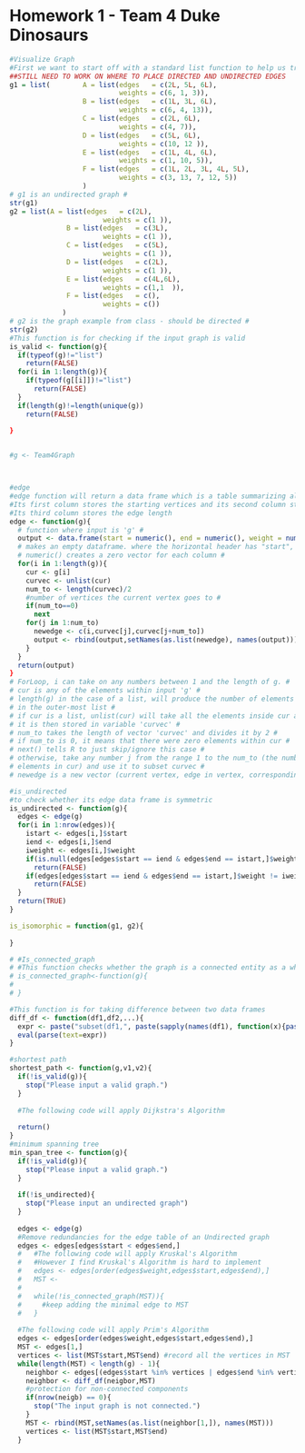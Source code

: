 Homework 1 - Team 4 Duke Dinosaurs
========================================================
```r
#Visualize Graph
#First we want to start off with a standard list function to help us transition to the "edge" function below
##STILL NEED TO WORK ON WHERE TO PLACE DIRECTED AND UNDIRECTED EDGES
g1 = list(        A = list(edges   = c(2L, 5L, 6L),
                           weights = c(6, 1, 3)),
                  B = list(edges   = c(1L, 3L, 6L),
                           weights = c(6, 4, 13)),
                  C = list(edges   = c(2L, 6L),
                           weights = c(4, 7)),
                  D = list(edges   = c(5L, 6L),
                           weights = c(10, 12 )),
                  E = list(edges   = c(1L, 4L, 6L),
                           weights = c(1, 10, 5)),
                  F = list(edges   = c(1L, 2L, 3L, 4L, 5L),
                           weights = c(3, 13, 7, 12, 5))
                  )
# g1 is an undirected graph #
str(g1)
g2 = list(A = list(edges   = c(2L),
                       weights = c(1 )),
              B = list(edges   = c(3L),
                       weights = c(1 )),
              C = list(edges   = c(5L),
                       weights = c(1 )),
              D = list(edges   = c(2L),
                       weights = c(1 )),
              E = list(edges   = c(4L,6L),
                       weights = c(1,1  )),
              F = list(edges   = c(),
                       weights = c())
             )
# g2 is the graph example from class - should be directed #
str(g2)
#This function is for checking if the input graph is valid
is_valid <- function(g){
  if(typeof(g)!="list")
    return(FALSE)
  for(i in 1:length(g)){
    if(typeof(g[[i]])!="list")
      return(FALSE)
  }
  if(length(g)!=length(unique(g))
    return(FALSE)
  
}


#g <- Team4Graph



#edge
#edge function will return a data frame which is a table summarizing all edges.
#Its first column stores the starting vertices and its second column stores the ending vertics
#Its third column stores the edge length
edge <- function(g){
  # function where input is 'g' #
  output <- data.frame(start = numeric(), end = numeric(), weight = numeric())
  # makes an empty dataframe. where the horizontal header has "start", "end", and "weight" # 
  # numeric() creates a zero vector for each column #
  for(i in 1:length(g)){
    cur <- g[i]
    curvec <- unlist(cur)
    num_to <- length(curvec)/2 
    #number of vertices the current vertex goes to #
    if(num_to==0)
      next
    for(j in 1:num_to)
      newedge <- c(i,curvec[j],curvec[j+num_to])
      output <- rbind(output,setNames(as.list(newedge), names(output)))
    }
  }
  return(output)
}
# ForLoop, i can take on any numbers between 1 and the length of g. #
# cur is any of the elements within input 'g' #
# length(g) in the case of a list, will produce the number of elements #
# in the outer-most list #
# if cur is a list, unlist(cur) will take all the elements inside cur and changes it into a vector #
# it is then stored in variable 'curvec' #
# num_to takes the length of vector 'curvec' and divides it by 2 #
# if num_to is 0, it means that there were zero elements within cur #
# next() tells R to just skip/ignore this case #
# otherwise, take any number j from the range 1 to the num_to (the number of# 
# elements in cur) and use it to subset curvec #
# newedge is a new vector (current vertex, edge in vertex, corresponding weight) #

#is_undirected
#to check whether its edge data frame is symmetric
is_undirected <- function(g){
  edges <- edge(g)
  for(i in 1:nrow(edges)){
    istart <- edges[i,]$start
    iend <- edges[i,]$end
    iweight <- edges[i,]$weight
    if(is.null(edges[edges$start == iend & edges$end == istart,]$weight))
      return(FALSE)
    if(edges[edges$start == iend & edges$end == istart,]$weight != iweight)
      return(FALSE)
  } 
  return(TRUE)
}

is_isomorphic = function(g1, g2){
  
}

# #Is_connected_graph
# #This function checks whether the graph is a connected entity as a whole
# is_connected_graph<-function(g){
#   
# }

#This function is for taking difference between two data frames
diff_df <- function(df1,df2,...){
  expr <- paste("subset(df1,", paste(sapply(names(df1), function(x){paste("!(", x, " %in% df2$", x, ")", sep="")}), collapse=" | "), ")")
  eval(parse(text=expr))
}

#shortest path
shortest_path <- function(g,v1,v2){
  if(!is_valid(g)){
    stop("Please input a valid graph.")
  }
  
  #The following code will apply Dijkstra's Algorithm
  
  return()
}
#minimum spanning tree
min_span_tree <- function(g){
  if(!is_valid(g)){
    stop("Please input a valid graph.")
  }
  
  if(!is_undirected){
    stop("Please input an undirected graph")
  }
  
  edges <- edge(g)
  #Remove redundancies for the edge table of an Undirected graph
  edges <- edges[edges$start < edges$end,]
  #   #The following code will apply Kruskal's Algorithm
  #   #However I find Kruskal's Algorithm is hard to implement
  #   edges <- edges[order(edges$weight,edges$start,edges$end),]
  #   MST <- 
  #   
  #   while(!is_connected_graph(MST)){
  #     #keep adding the minimal edge to MST
  #   }
  
  #The following code will apply Prim's Algorithm
  edges <- edges[order(edges$weight,edges$start,edges$end),]
  MST <- edges[1,]
  vertices <- list(MST$start,MST$end) #record all the vertices in MST
  while(length(MST) < length(g) - 1){
    neighbor <- edges[(edges$start %in% vertices | edges$end %in% vertices) & (!(edges$start %in% vertices) | !(edges$end %in% vertices)),]
    neighbor <- diff_df(neigbor,MST)
    #protection for non-connected components
    if(nrow(neigb) == 0){
      stop("The input graph is not connected.")
    }
    MST <- rbind(MST,setNames(as.list(neighbor[1,]), names(MST)))
    vertices <- list(MST$start,MST$end)
  }
  


```



